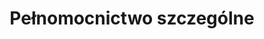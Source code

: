 ---
slug: pelnomicnictwo-szczegolne
title: Pełnomocnictwo szczególne
categories: [rodzina, biznes, praca]
priceId: price_1Nl9wxDqWXJnMCTYBWhCMZUf
---